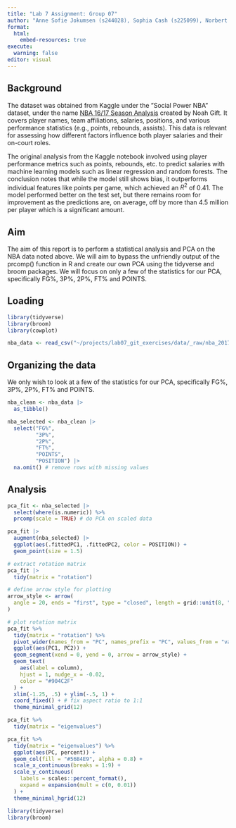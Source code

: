 ```yaml
---
title: "Lab 7 Assignment: Group 07"
author: "Anne Sofie Jokumsen (s244028), Sophia Cash (s225099), Norbert Bálint (s204668), Madeline Shah (s241901), Bedri Duraksoy (s233415)"
format:
  html:
    embed-resources: true
execute:
  warning: false
editor: visual
---
```


## Background

The dataset was obtained from Kaggle under the ”Social Power NBA” dataset, under the name [NBA 16/17 Season Analysis](https://www.kaggle.com/code/ahmetburabua/nba-16-17-season-analysis) created by Noah Gift. It covers player names, team affiliations, salaries, positions, and various performance statistics (e.g., points, rebounds, assists). This data is relevant for assessing how different factors influence both player salaries and their on-court roles.

The original analysis from the Kaggle notebook involved using player performance metrics such as points, rebounds, etc. to predict salaries with machine learning models such as linear regression and random forests. The conclusion notes that while the model still shows bias, it outperforms individual features like points per game, which achieved an $R^2$ of 0.41. The model performed better on the test set, but there remains room for improvement as the predictions are, on average, off by more than 4.5 million per player which is a significant amount.

## Aim

The aim of this report is to perform a statistical analysis and PCA on the NBA data noted above. We will aim to bypass the unfriendly output of the prcomp() function in R and create our own PCA using the tidyverse and broom packages. We will focus on only a few of the statistics for our PCA, specifically FG%, 3P%, 2P%, FT% and POINTS.

## Loading

```r
library(tidyverse)
library(broom) 
library(cowplot)

nba_data <- read_csv("~/projects/lab07_git_exercises/data/_raw/nba_2017_nba_players_with_salary.csv")
```

## Organizing the data

We only wish to look at a few of the statistics for our PCA, specifically FG%, 3P%, 2P%, FT% and POINTS.

```r
nba_clean <- nba_data |>
  as_tibble()

nba_selected <- nba_clean |>
  select("FG%",
         "3P%",
         "2P%",
         "FT%",
         "POINTS",
         "POSITION") |>
  na.omit() # remove rows with missing values
```

## Analysis

```r
pca_fit <- nba_selected |>
  select(where(is.numeric)) %>%
  prcomp(scale = TRUE) # do PCA on scaled data
```

```r
pca_fit |>
  augment(nba_selected) |>
  ggplot(aes(.fittedPC1, .fittedPC2, color = POSITION)) + 
  geom_point(size = 1.5)
```

```r
# extract rotation matrix
pca_fit |>
  tidy(matrix = "rotation")
```

```r
# define arrow style for plotting
arrow_style <- arrow(
  angle = 20, ends = "first", type = "closed", length = grid::unit(8, "pt")
)

# plot rotation matrix
pca_fit %>%
  tidy(matrix = "rotation") %>%
  pivot_wider(names_from = "PC", names_prefix = "PC", values_from = "value") %>%
  ggplot(aes(PC1, PC2)) +
  geom_segment(xend = 0, yend = 0, arrow = arrow_style) +
  geom_text(
    aes(label = column),
    hjust = 1, nudge_x = -0.02, 
    color = "#904C2F"
  ) +
  xlim(-1.25, .5) + ylim(-.5, 1) +
  coord_fixed() + # fix aspect ratio to 1:1
  theme_minimal_grid(12)

```

```r
pca_fit %>%
  tidy(matrix = "eigenvalues")
```

```r
pca_fit %>%
  tidy(matrix = "eigenvalues") %>%
  ggplot(aes(PC, percent)) +
  geom_col(fill = "#56B4E9", alpha = 0.8) +
  scale_x_continuous(breaks = 1:9) +
  scale_y_continuous(
    labels = scales::percent_format(),
    expand = expansion(mult = c(0, 0.01))
  ) +
  theme_minimal_hgrid(12)

library(tidyverse)
library(broom)


```

```r

```

## 
